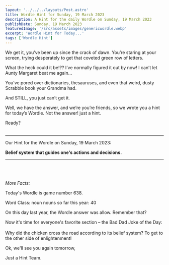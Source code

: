 ```yaml
---
layout: '../../../layouts/Post.astro'
title: Wordle Hint for Sunday, 19 March 2023
description: A Hint for the daily Wordle on Sunday, 19 March 2023
publishDate: Sunday, 19 March 2023
featuredImage: '/src/assets/images/genericwordle.webp'
excerpt: 'Wordle Hint for Today...'
tags: ['Wordle Hint']
---
```


We get it, you’ve been up since the crack of dawn. You’re staring at your screen, trying desperately to get that coveted green row of letters. 

What the heck could it be!??
I’ve normally figured it out by now!
I can’t let Aunty Margaret beat me again… 

You’ve pored over dictionaries, thesauruses, and even that weird, dusty Scrabble book your Grandma had.

And STILL, you just can’t get it. 

Well, we have the answer, and we’re you’re friends, so we wrote you a hint for today’s Wordle.
Not the answer! just a hint. 

Ready?<br /><br />

----

Our Hint for the Wordle on Sunday, 19 March 2023:

**Belief system that guides one's actions and decisions.** 


----

<br /><br /><br />*More Facts:*

Today's Wordle is game number 638.

Word Class: noun nouns so far this year: 40 

On this day last year, the Wordle answer was allow. Remember that? 

Now it's time for everyone's favorite section – the Bad Dad Joke of the Day:<br /><br />Why did the chicken cross the road according to its belief system? To get to the other side of enlightenment! 

Ok, we'll see you again tomorrow, 

Just a Hint Team.
